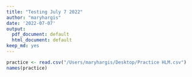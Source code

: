 ```yaml
---
title: "Testing July 7 2022"
author: "maryhargis"
date: '2022-07-07'
output:
  pdf_document: default
  html_document: default
keep_md: yes
---
```

```r

practice <- read.csv("/Users/maryhargis/Desktop/Practice HLM.csv")
names(practice)


```

